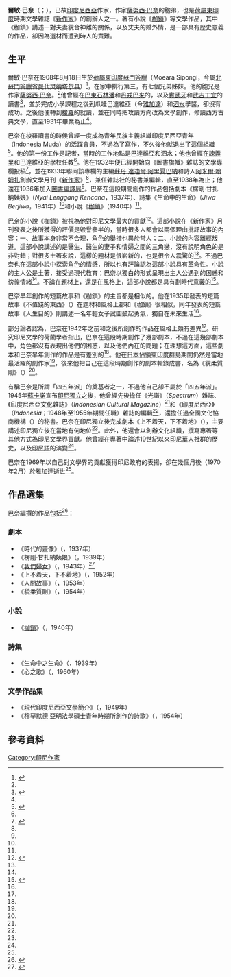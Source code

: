 {{Infobox writer
| image         = Armijn Pane, around 1953.jpg
| caption       = 爾敏·巴奈（約於1953年拍攝）
| birth_date    = {{birth date|1908|8|18}}
| birth_place   = [[荷屬東印度|荷屬東印度]][[苏门答腊|苏门答腊]]慕哇拉希朋義
| death_date    = {{death date and age|1970|2|16|1908|8|18}}
| death_place   = [[印尼|印尼]][[雅加达|雅加达]]
| language      = [[印尼文|印尼文]]
| nationality   = [[印尼|印尼]]
| genre         = 小說、劇本
}}
'''爾敏·巴奈'''（{{lang-id|Armijn Pane}}；{{bd|1908年|8月18日|1970年|2月16日|catIdX=Pane, Armijn}}），已故[[印度尼西亞|印度尼西亞]]作家，作家[[薩努西·巴奈|薩努西·巴奈]]的胞弟，也是[[荷屬東印度|荷屬東印度]]時期文學雜誌《[[新作家|新作家]]》的創辦人之一。著有小說《[[枷鎖_(小說)|枷鎖]]》等文學作品，其中《枷鎖》講述一對夫妻貌合神離的關係，以及丈夫的婚外情，是一部具有歷史意義的作品，卻因為選材而遭到時人的責難。

== 生平 ==
爾敏·巴奈在1908年8月18日生於[[荷屬東印度|荷屬東印度]][[蘇門答臘|蘇門答臘]]{{id-link|打板努里|Tapanuli}}{{id-link|慕哇拉希朋義|Muara Sipongi, Mandailing Natal}}（Moeara Sipongi，今屬[[北蘇門答臘省|北蘇門答臘省]][[曼代灵纳塔尔县|曼代灵纳塔尔县]]）<ref name="Pane1">{{cite book|author1=Sapardi Djoko Damono|title=Antologi Drama Indonesia|volume=2|date=2009|language=id|publisher=Lontar Foundation|location=Jakarta|isbn=978-979-99858-3-5}}</ref>，在家中排行第三，有七個兄弟姊妹。他的胞兄是作家[[薩努西·巴奈|薩努西·巴奈]]。<ref name="Pane2"/>他曾經在[[巴東石林潘|巴東石林潘]]和[[丹戎巴来|丹戎巴来]]的{{id-link|荷印學校|Hollandsch-Inlandsche School}}，以及[[實武牙|實武牙]]和[[武吉丁宜_(西蘇門答臘省)|武吉丁宜]]的{{id-link|歐洲人小學|Europeesche Lagere School}}讀書<ref name="Pane3">{{cite book|author=Tham Seong Chee|editor=Tham Seong Chee|chapter=The Social and Intellectual Ideas of Indonesian Writers, 1920-1942|title=Essays on literature and society in Southeast Asia: political and sociological perspectives.|date=1981|publisher=Singapore University Press|location=Singapore|pages=112, 121-122|isbn=978-9971-69-036-6}}</ref>，並於完成小學課程之後到爪哇巴達維亞（今[[雅加達|雅加達]]）{{en-link|土著醫師訓練學校|STOVIA}}和[[泗水_(印尼)|泗水]]{{id-link|荷印醫學院|Nederlandsch Indische Artsen School}}學醫，卻沒有成功。之後他便轉到[[梭罗市|梭羅]]的{{id-link|普通中學|Algemeene Middelbare School}}就讀，並在同時把攻讀方向改為文學創作，修讀西方古典文學，直至1931年畢業為止<ref name="Pane1"/>。

巴奈在梭羅讀書的時候曾經一度成為青年民族主義組織印度尼西亞青年（Indonesia Muda）的活躍會員，不過為了寫作，不久後他就退出了這個組織<ref name="Lontar">{{cite book|last1=Pané|first1=Armijn|coauthors=Translated by John H. McGlynn|title=Shackles|date=2010|publisher=Lontar Foundation|location=Jakarta|isbn=978-979-8083-81-5|edition=Ed. 2.}}</ref>。他的第一份工作是記者，當時的工作地點是巴達維亞和泗水；他也曾經在[[諫義里|諫義里]]和巴達維亞的{{en-link|學生園|Taman Siswa}}學校任教<ref name="Pane3"/>。他在1932年便已經開始向《圖書旗幟》雜誌的文學專欄投稿<ref>{{cite book  | last = Foulcher  | first = Keith  | year = 1991  | language = id  | title = Pujangga Baru: Kesusasteraan dan Nasionalisme di Indonesia 1933–1942  | location = Jakarta  | publisher = Girimukti Pasaka | oclc = 36682391 | p = 14-17 }}</ref>，並在1933年聯同該專欄的主編[[蘇丹·達迪爾·阿里夏巴納|蘇丹·達迪爾·阿里夏巴納]]和詩人[[阿米爾·哈姆扎|阿米爾·哈姆扎]]創辦文學月刊《[[新作家|新作家]]》<ref name="Pane3"/>，兼任雜誌社的秘書兼編輯，直至1938年為止；他還在1936年加入[[圖書編譯局|圖書編譯局]]<ref name="Pane1"/>。巴奈在這段期間創作的作品包括劇本《楞剛·甘扎納姨娘》（''Nyai Lenggang Kencana''，1937年）、詩集《生命中的生命》（''Jiwa Berjiwa''，1941年）<ref name="Pane3"/>和小說《[[枷鎖_(小說)|枷鎖]]》（1940年）<ref name="Pane1"/>。

巴奈的小說《枷鎖》被視為他對印尼文學最大的貢獻<ref name="Pane4">{{cite book | last1=Teeuw | first1=A. | title=Modern Indonesian literature | year=1967 | publisher= Martinus Nijhoff | location=The Hague | isbn= | oclc= 462738753 }}</ref>。這部小說在《新作家》月刊發表之後所獲得的評價是毀譽參半的，當時很多人都會以兩個理由批評故事的內容：一、故事本身非常不合理，角色的舉措也異於常人；二、小說的內容離經叛道。這部小說講述的是醫生、醫生的妻子和情婦之間的三角戀，沒有說明角色的是非對錯；對很多土著來說，這樣的題材是很嶄新的，也是很令人震驚的<ref name="Pane4"/>。不過巴奈也在這部小說中探索角色的情感，所以也有評論認為這部小說具有革命性。小說的主人公是土著，接受過現代教育；巴奈以獨白的形式呈現出主人公遇到的困惑和徬徨情緒<ref name="Pane3"/>。不論在題材上，還是在風格上，這部小說都是具有劃時代意義的<ref name="Pane5">{{Cite journal | last=Vatikiotis | first=Michael | title=Beyond the conventional view | journal=Far Eastern Economic Review | date=1989-05-04 }}</ref>。

巴奈早年創作的短篇故事和《枷鎖》的主旨都是相似的。他在1935年發表的短篇故事《不值錢的東西》（{{lang|id|''Barang Tidak Berharga''}}）在題材和風格上都和《枷鎖》很相似，同年發表的短篇故事《人生目的》則講述一名年輕女子試圖鼓起勇氣，獨自在未來生活<ref name="Pane4"/>。

部分論者認為，巴奈在1942年之前和之後所創作的作品在風格上頗有差異<ref name="Pane4"/>。研究印尼文學的荷蘭學者{{en-link|A·德歐|A. Teeuw}}指出，巴奈在這段時期創作了幾部劇本，不過在這幾部劇本中，角色都沒有表現出他們的困惑，以及他們內在的問題；在理想這方面，這些劇本和巴奈早年創作的作品是有差別的<ref name="Pane4"/>。他在[[荷屬東印度日佔時期|日本佔領東印度群島]]期間仍然是當地最活躍的劇作家<ref name="Pane4"/>，後來他把自己在這段時期創作的劇本輯錄成書，名為《貌柔質剛》（{{lang|id|''Jinak-jinak Merpati''}}）<ref name="Pane2"/>。

有稱巴奈是所謂「四五年派」的奠基者之一，不過他自己卻不屬於「四五年派」。1945年[[蘇卡諾|蘇卡諾]]宣布[[印度尼西亞獨立宣言|印尼獨立]]之後，他曾經先後擔任《光譜》（''Spectrum''）雜誌、《印度尼西亞文化雜誌》（''Indonesian Cultural Magazine''）<ref name="Pane3"/>和《印度尼西亞》（''Indonesia''；1948年至1955年期間任職）雜誌的編輯<ref name="Pane1"/>，還擔任過全國文化協商機構（{{lang|id|Badan Musyawarah Kebudayaan Nasional}}）的秘書。巴奈在印尼獨立後完成劇本《上不着天，下不着地》（{{lang|id|''Antara Bumi dan Langit''}}），主要講述印尼獨立後{{en-link|印歐人 (印尼)|Indo people|印歐人}}在當地有何地位<ref name="Pane2"/>。此外，他還會以創辦文化組織，撰寫專著等其他方式為印尼文學界貢獻。他曾經在專著中論述19世紀以來[[印度尼西亞華人|印尼華人]]社群的歷史，以及[[印尼語|印尼語]]的演變<ref name="Lontar"/>。

巴奈在1969年以自己對文學界的貢獻獲得印尼政府的表揚，卻在幾個月後（1970年2月）於雅加達逝世<ref name="Pane1"/>。

== 作品選集 ==
巴奈編撰的作品包括<ref name="Pane2">{{cite web|title=Armijn Pane|url=http://ensiklopedia.kemdikbud.go.id/sastra/artikel/Armijn_Pane|website=Ensiklopedia Sastra Indonesia|date=2017|language=id|publisher=Badan Pengembangan dan Pembinaan Bahasa, Kementerian Pendidikan dan Kebudayaan|accessdate=2017-07-03|archive-date=2017-06-12|archive-url=https://web.archive.org/web/20170612021231/http://ensiklopedia.kemdikbud.go.id/sastra/artikel/Armijn_Pane|dead-url=no}}</ref>：
=== 劇本 ===
*《時代的畫像》（{{lang|id|''Lukisan Masa''}}，1937年）
*《楞剛·甘扎納姨娘》（{{lang|id|''Nyai Lenggang Kencana''}}，1939年）
*《[[我們婦女|我們婦女]]》（{{lang|id|''Kami, Perempuan''}}，1943年）<ref>{{Cite web|title=Armijn Pane|language=id|work=Encyclopedia of Jakarta|publisher=Jakarta City Government|url=http://www.jakarta.go.id/web/encyclopedia/detail/780/Armijn-Pane|archivedate=2013-11-10|accessdate=2013-11-11|deadurl=yes|archiveurl=https://web.archive.org/web/20131110052259/http://www.jakarta.go.id/web/encyclopedia/detail/780/Armijn-Pane|df=}}</ref>
*《上不着天，下不着地》（{{lang|id|''Antara Bumi dan Langit''}}，1952年）
*《人間故事》（{{lang|id|''Kisah Antara Manusia''}}，1953年）
*《貌柔質剛》（{{lang|id|''Jinak-Jinak Merpati''}}，1954年）

=== 小說 ===
*《[[枷鎖_(小說)|枷鎖]]》（{{lang|id|''Belenggu''}}，1940年）

=== 詩集 ===
*《生命中之生命》（{{lang|id|''Jiwa Berjiwa''}}，1939年）
*《心之歌》（{{lang|id|''Gamelan Jiwa''}}，1960年）

=== 文學作品集 ===
*《現代印度尼西亞文學簡介》（{{lang|nl|''Kort overzich van de moderne Indonesische Literatuur''}}，1949年）
*《穆罕默德·亞明法學碩士青年時期所創作的詩歌》（{{lang|id|Sanjak Muda Mr Muhammad Yamin}}，1954年）

== 參考資料 ==
{{reflist|colwidth=30em}}

{{Authority control}}

{{DEFAULTSORT:Pane, Armijn}}
[[Category:印尼作家|Category:印尼作家]]